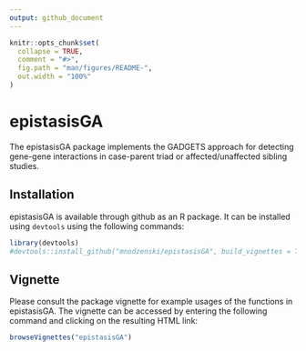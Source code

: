 ```yaml
---
output: github_document
---
```


<!-- README.md is generated from README.Rmd. Please edit that file -->

```r
knitr::opts_chunk$set(
  collapse = TRUE,
  comment = "#>",
  fig.path = "man/figures/README-",
  out.width = "100%"
)
```

# epistasisGA

<!-- badges: start -->
<!-- badges: end -->

The epistasisGA package implements the GADGETS approach for detecting gene-gene interactions in case-parent triad or affected/unaffected sibling studies.

## Installation

epistasisGA is available through github as an R package. It can be installed using `devtools` using the following commands:

```r
library(devtools)
#devtools::install_github("mnodzenski/epistasisGA", build_vignettes = TRUE)
```

## Vignette 

Please consult the package vignette for example usages of the functions in epistasisGA. The vignette can be accessed by entering the following command and clicking on the resulting HTML link:

```r
browseVignettes("epistasisGA")
```
